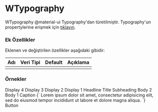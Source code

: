 
# WTypography

WTypography @material-ui Typography'dan türetilmiştir.
Typography'un propertylerine erişmek için [tıklayın](https://material-ui.com/api/typography/).

### Ek Özellikler

Eklenen ve değiştirilen özellikler aşağıdaki gibidir:

| Adı                 | Veri Tipi                                                     | Default | Açıklama                                        |
|:--------------------|:--------------------------------------------------------------|:--------|:------------------------------------------------|
|                     |                                                               |         |                                                 |


### Örnekler

<WPlayground header="Temel Kullanım">
  <WTypography variant="display4" gutterBottom>
        Display 4
      </WTypography>
      <WTypography variant="display3" gutterBottom>
        Display 3
      </WTypography>
      <WTypography variant="display2" gutterBottom>
        Display 2
      </WTypography>
      <WTypography variant="display1" gutterBottom>
        Display 1
      </WTypography>
      <WTypography variant="headline" gutterBottom>
        Headline
      </WTypography>
      <WTypography variant="title" gutterBottom>
        Title
      </WTypography>
      <WTypography variant="subheading" gutterBottom>
        Subheading
      </WTypography>
      <WTypography variant="body2" gutterBottom>
        Body 2
      </WTypography>
      <WTypography variant="body1" gutterBottom align="right">
        Body 1
      </WTypography>
      <WTypography variant="caption" gutterBottom align="center">
        Caption
      </WTypography>
      <WTypography gutterBottom noWrap>
        {`
          Lorem ipsum dolor sit amet, consectetur adipisicing elit,
          sed do eiusmod tempor incididunt ut labore et dolore magna aliqua.
        `}
      </WTypography>
      <WTypography variant="button" gutterBottom>
        Button
      </WTypography>
</WPlayground><br/>